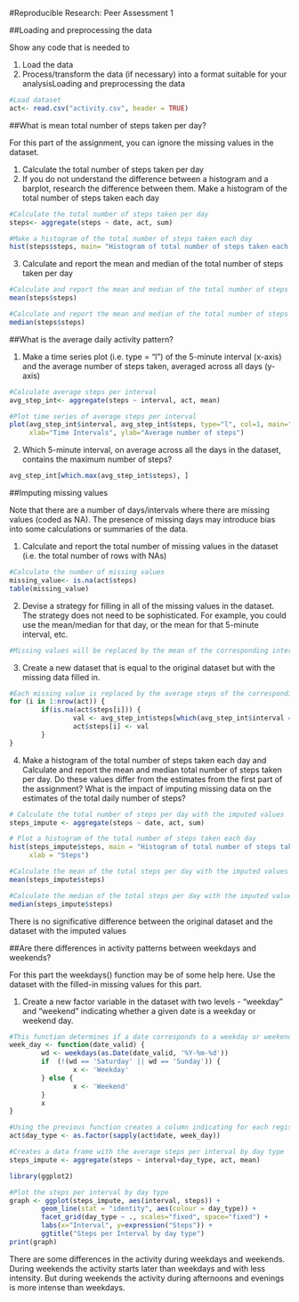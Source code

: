 #Reproducible Research: Peer Assessment 1

##Loading and preprocessing the data

Show any code that is needed to
  
  1. Load the data
  2. Process/transform the data (if necessary) into a format suitable for your analysisLoading and preprocessing the data


```{r}
#Load dataset
act<- read.csv("activity.csv", header = TRUE)
```

##What is mean total number of steps taken per day?

For this part of the assignment, you can ignore the missing values in the dataset.

  1. Calculate the total number of steps taken per day
  2. If you do not understand the difference between a histogram and a barplot, research the difference between them. Make   a histogram of the total number of steps taken each day
  

```{r}
#Calculate the total number of steps taken per day
steps<- aggregate(steps ~ date, act, sum)

#Make a histogram of the total number of steps taken each day
hist(steps$steps, main= "Histogram of total number of steps taken each day", xlab="Steps")
```

  3. Calculate and report the mean and median of the total number of steps taken per day
```{r, echo=TRUE}
#Calculate and report the mean and median of the total number of steps taken per day
mean(steps$steps)

#Calculate and report the mean and median of the total number of steps taken per day
median(steps$steps)
```

##What is the average daily activity pattern?

  1. Make a time series plot (i.e. type = "l") of the 5-minute interval (x-axis) and the average     number of steps taken, averaged across all days (y-axis)
  
```{r}

#Calculate average steps per interval
avg_step_int<- aggregate(steps ~ interval, act, mean)

#Plot time series of average steps per interval
plot(avg_step_int$interval, avg_step_int$steps, type="l", col=1, main="Average number of steps by Interval", 
     xlab="Time Intervals", ylab="Average number of steps")
```

  2. Which 5-minute interval, on average across all the days in the dataset, contains the maximum number of steps?

```{r}
avg_step_int[which.max(avg_step_int$steps), ]
```

##Imputing missing values

Note that there are a number of days/intervals where there are missing values (coded as NA). The presence of missing days may introduce bias into some calculations or summaries of the data.

  1. Calculate and report the total number of missing values in the dataset (i.e. the total number of rows with NAs)
  
```{r}
#Calculate the number of missing values
missing_value<- is.na(act$steps)
table(missing_value)
```

  2. Devise a strategy for filling in all of the missing values in the dataset. The strategy does not need to be sophisticated. For example, you could use the mean/median for that day, or the mean for that 5-minute interval, etc.

```{r}
#Missing values will be replaced by the mean of the corresponding interval
```

  3. Create a new dataset that is equal to the original dataset but with the missing data filled in.

```{r}
#Each missing value is replaced by the average steps of the corresponding interval
for (i in 1:nrow(act)) {
        if(is.na(act$steps[i])) {
                val <- avg_step_int$steps[which(avg_step_int$interval == act$interval[i])]
                act$steps[i] <- val 
        }
}
```

  4. Make a histogram of the total number of steps taken each day and Calculate and report the mean and median total number of steps taken per day. Do these values differ from the estimates from the first part of the assignment? What is the impact of imputing missing data on the estimates of the total daily number of steps?

```{r}
# Calculate the total number of steps per day with the imputed values
steps_impute <- aggregate(steps ~ date, act, sum)

# Plot a histogram of the total number of steps taken each day
hist(steps_impute$steps, main = "Histogram of total number of steps taken each day (Imputed)", 
     xlab = "Steps")
```

```{r}
#Calculate the mean of the total steps per day with the imputed values
mean(steps_impute$steps)

#Calculate the median of the total steps per day with the imputed values
median(steps_impute$steps)
```

There is no significative difference between the original dataset and the dataset with the imputed values

##Are there differences in activity patterns between weekdays and weekends?

For this part the weekdays() function may be of some help here. Use the dataset with the filled-in missing values for this part.

  1. Create a new factor variable in the dataset with two levels - "weekday" and "weekend" indicating whether a given date is a weekday or weekend day.

```{r}
#This function determines if a date corresponds to a weekday or weekend
week_day <- function(date_valid) {
        wd <- weekdays(as.Date(date_valid, '%Y-%m-%d'))
        if  (!(wd == 'Saturday' || wd == 'Sunday')) {
                x <- 'Weekday'
        } else {
                x <- 'Weekend'
        }
        x
}
```

```{r}
#Using the previous function creates a column indicating for each register if corresponds a weekday or weekend
act$day_type <- as.factor(sapply(act$date, week_day))
```

```{r}
#Creates a data frame with the average steps per interval by day type
steps_impute <- aggregate(steps ~ interval+day_type, act, mean)
```

```{r}
library(ggplot2)

#Plot the steps per interval by day type
graph <- ggplot(steps_impute, aes(interval, steps)) +
        geom_line(stat = "identity", aes(colour = day_type)) +
        facet_grid(day_type ~ ., scales="fixed", space="fixed") +
        labs(x="Interval", y=expression("Steps")) +
        ggtitle("Steps per Interval by day type")
print(graph)
```

There are some differences in the activity during weekdays and weekends. During weekends the activity starts later than weekdays and with less intensity. But during weekends the activity during afternoons and evenings is more intense than weekdays.
